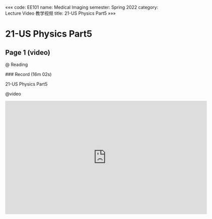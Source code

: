 «««
code: EE101
name: Medical Imaging
semester: Spring 2022
category: Lecture Video 教学视频
title: 21-US Physics Part5
»»»

# 21-US Physics Part5

## Page 1 (video)

@ Reading

<div class="markdown-body">
### Record (16m 02s)

21-US Physics Part5
</div>

@video

<iframe src="https://sbbrisk.com/e/b5aqj1nq9h7l.html" frameborder=0 marginwidth=0 marginheight=0 scrolling=no width=640 height=360 allowfullscreen></iframe>
